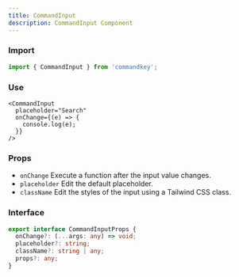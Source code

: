 ```yaml
---
title: CommandInput
description: CommandInput Component
---
```



### Import

```js
import { CommandInput } from 'commandkey';
```

### Use

```tsx
<CommandInput
  placeholder="Search"
  onChange={(e) => {
    console.log(e);
  }}
/>
```

### Props

- `onChange` Execute a function after the input value changes.
- `placeholder` Edit the default placeholder.
- `className` Edit the styles of the input using a Tailwind CSS class.

### Interface

```ts
export interface CommandInputProps {
  onChange?: (...args: any) => void;
  placeholder?: string;
  className?: string | any;
  props?: any;
}
```

<CommandLanding client:idle />
